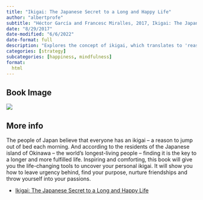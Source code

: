 ```yaml
---
title: "Ikigai: The Japanese Secret to a Long and Happy Life"
author: "albertprofe"
subtitle: "Héctor García and Francesc Miralles, 2017, Ikigai: The Japanese Secret to a Long and Happy Life"
date: "8/29/2017"
date-modified: "6/6/2022"
date-format: full
description: "Explores the concept of ikigai, which translates to 'reason for being' in Japanese, and offers insights on how to find purpose, joy, and fulfillment in life."
categories: [strategy]
subcategories: [happiness, mindfulness]
format:
  html
---
```


## Book Image

![](/books/Ikigai.jpg)

## More info

The people of Japan believe that everyone has an ikigai – a reason to jump out of bed each morning. And according to the residents of the Japanese island of Okinawa – the world’s longest-living people – finding it is the key to a longer and more fulfilled life. Inspiring and comforting, this book will give you the life-changing tools to uncover your personal ikigai. It will show you how to leave urgency behind, find your purpose, nurture friendships and throw yourself into your passions.

- [Ikigai: The Japanese Secret to a Long and Happy Life](https://www.goodreads.com/en/book/show/40534545){.external}
